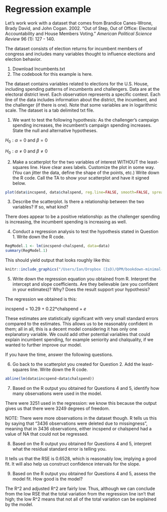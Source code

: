 # Regression example

Let's work work with a dataset that comes from Brandice Canes-Wrone, Brady David, and John Cogan. 2002. “Out of Step, Out of Office: Electoral Accountability and House Members Voting.” *American Political Science Review* 96 (1): 127 - 140. 



The dataset consists of election returns for incumbent members of congress and includes many variables thought to influence elections and election behavior. 

1. Download Incumbents.txt
2. The codebook for this example is here. 


The dataset contains variables related to elections for the U.S. House, including spending patterns of incumbents and challengers. Data are at the electoral district level. Each observation represents a specific contest. Each line of the data includes information about the district, the incumbent, and the challenger (if there is one). Note that some variables are in logarithmic scale. The dataset is a tab delimited txt file.

1. We want to test the following hypothesis: As the challenger’s campaign spending increases, the incumbent’s
campaign spending increases. State the null and alternative hypotheses.

$H_0: \alpha=0$ and $\beta=0$\

$H_0: \alpha\neq0$ and $\beta \neq 0$

2. Make a scatterplot for the two variables of interest WITHOUT the least-squares line. Have clear axes
labels. Customize the plot in some way. (You can jitter the data, define the shape of the points, etc.)
Write down the R code. Call the TA to show your scatterplot and have it signed below.

```r
plot(data$incspend, data$chalspend, reg.line=FALSE, smooth=FALSE, spread=FALSE, boxplots=FALSE, span=0.5, xlab="Challenger spending (log)", ylab="Incumbent spending (log)", pch=c(20), main="Incumbent vs. Challenger spending")
```

3. Describe the scatterplot. Is there a relationship between the two variables? If so, what kind?

There does appear to be a positive relationship: as the challenger spending is increasing, the incumbent spending is increasing as well.

4. Conduct a regression analysis to test the hypothesis stated in Question 1. Write down the R code.

```r
RegModel.1 <- lm(incspend~chalspend, data=data)
summary(RegModel.1)
```

This should yield output that looks roughly like this:

```r
knitr::include_graphics("/Users/Ian/Dropbox (IsD)/QPM/bookdown-minimal-master/bookdown-minimal-master/_bookdown_files/Lab_Files/33.png")
``` 

5. Write down the regression equation you obtained from R. Interpret the intercept and slope coefficients.
Are they believable (are you confident in your estimates)? Why? Does the result support your hypothesis?

The regression we obtained is this: 

incspend = 10.29 + 0.22*chalspend + $e$

These estimates are statistically significant with very small standard errors compared to the estimates. This allows us to be reasonably confident in them; all in all, this is a decent model considering it has only one explanatory variable. We could add other potential variables that could explain incumbent spending, for example seniority and chalquality, if we wanted to further improve our model. 

If you have the time, answer the following questions.

6. Go back to the scatterplot you created for Question 2. Add the least-squares line. Write down the R code.

```r
abline(lm(data$incspend~data$chalspend))
```

7. Based on the R output you obtained for Questions 4 and 5, identify how many observations were used in the model.

There were 3251 used in the regression: we know this because the output gives us that there were 3249 degrees of freedom. 

NOTE: There were more observations in the dataset though. R tells us this by saying that "3436 observations were deleted due to missingness", meaning that in 3436 observations, either incspend or chalspend had a value of NA that could not be regressed. 

8. Based on the R output you obtained for Questions 4 and 5, interpret what the residual standard error is telling you.

It tells us that the RSE is 0.6528, which is reasonably low, implying a good fit. It will also help us construct confidence intervals for the slope. 

9. Based on the R output you obtained for Questions 4 and 5, assess the model fit. How good is the model?

The R^2 and adjusted R^2 are fairly low. Thus, although we can conclude from the low RSE that the total variation from the regression line isn't that high; the low R^2 means that not all of the total variation can be explained by the model. 